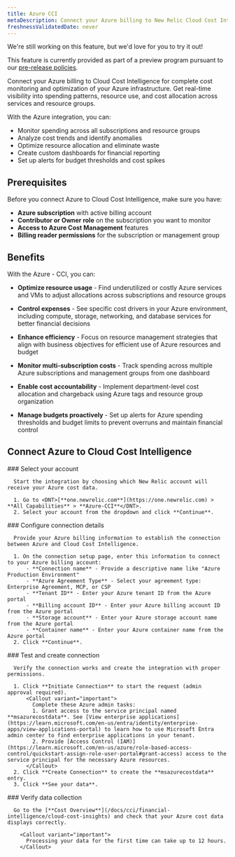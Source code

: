 ```yaml
---
title: Azure CCI
metaDescription: Connect your Azure billing to New Relic Cloud Cost Intelligence to monitor, analyze, and optimize cloud spending across Azure services.
freshnessValidatedDate: never
---
```


<Callout title="preview">
  We're still working on this feature, but we'd love for you to try it out!

  This feature is currently provided as part of a preview program pursuant to our [pre-release policies](/docs/licenses/license-information/referenced-policies/new-relic-pre-release-policy).
</Callout>

Connect your Azure billing to Cloud Cost Intelligence for complete cost monitoring and optimization of your Azure infrastructure. Get real-time visibility into spending patterns, resource use, and cost allocation across services and resource groups.

With the Azure integration, you can:
  - Monitor spending across all subscriptions and resource groups
  - Analyze cost trends and identify anomalies
  - Optimize resource allocation and eliminate waste
  - Create custom dashboards for financial reporting
  - Set up alerts for budget thresholds and cost spikes

## Prerequisites

Before you connect Azure to Cloud Cost Intelligence, make sure you have:
  - **Azure subscription** with active billing account
  - **Contributor or Owner role** on the subscription you want to monitor
  - **Access to Azure Cost Management** features
  - **Billing reader permissions** for the subscription or management group

## Benefits

With the Azure - CCI, you can:

- **Optimize resource usage** - Find underutilized or costly Azure services and VMs to adjust allocations across subscriptions and resource groups

- **Control expenses** - See specific cost drivers in your Azure environment, including compute, storage, networking, and database services for better financial decisions

- **Enhance efficiency** - Focus on resource management strategies that align with business objectives for efficient use of Azure resources and budget

- **Monitor multi-subscription costs** - Track spending across multiple Azure subscriptions and management groups from one dashboard

- **Enable cost accountability** - Implement department-level cost allocation and chargeback using Azure tags and resource group organization

- **Manage budgets proactively** - Set up alerts for Azure spending thresholds and budget limits to prevent overruns and maintain financial control

## Connect Azure to Cloud Cost Intelligence

<Steps>
  <Step>
     ### Select your account
     
      Start the integration by choosing which New Relic account will receive your Azure cost data.

      1. Go to <DNT>[**one.newrelic.com**](https://one.newrelic.com) > **All Capabilities** > **Azure-CCI**</DNT>.
      2. Select your account from the dropdown and click **Continue**.
  </Step>

  <Step>
     ### Configure connection details

      Provide your Azure billing information to establish the connection between Azure and Cloud Cost Intelligence.

      1. On the connection setup page, enter this information to connect to your Azure billing account:
          - **Connection name** - Provide a descriptive name like "Azure Production Environment"
          - **Azure Agreement Type** - Select your agreement type: Enterprise Agreement, MCP, or CSP
          - **Tenant ID** - Enter your Azure tenant ID from the Azure portal
          - **Billing account ID** - Enter your Azure billing account ID from the Azure portal
          - **Storage account** - Enter your Azure storage account name from the Azure portal
          - **Container name** - Enter your Azure container name from the Azure portal
      2. Click **Continue**.
  </Step>

  <Step>
     ### Test and create connection

      Verify the connection works and create the integration with proper permissions.

      1. Click **Initiate Connection** to start the request (admin approval required).
          <Callout variant="important">
            Complete these Azure admin tasks:
            1. Grant access to the service principal named **msazurecostdata**. See [View enterprise applications](https://learn.microsoft.com/en-us/entra/identity/enterprise-apps/view-applications-portal) to learn how to use Microsoft Entra admin center to find enterprise applications in your tenant.
            2. Provide [Access Control (IAM)](https://learn.microsoft.com/en-us/azure/role-based-access-control/quickstart-assign-role-user-portal#grant-access) access to the service principal for the necessary Azure resources.
          </Callout>
      2. Click **Create Connection** to create the **msazurecostdata** entry.
      3. Click **See your data**.
  </Step>

  <Step>
     ### Verify data collection

      Go to the [**Cost Overview**](/docs/cci/financial-intelligence/cloud-cost-insights) and check that your Azure cost data displays correctly.

        <Callout variant="important">
          Processing your data for the first time can take up to 12 hours.
        </Callout>
  </Step>
</Steps>